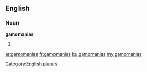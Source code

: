 ==English==

===Noun===
'''gamomanias'''

# {{plural of|gamomania}}

[[Category:English plurals]]

[[ar:gamomanias]]
[[fr:gamomanias]]
[[ku:gamomanias]]
[[my:gamomanias]]